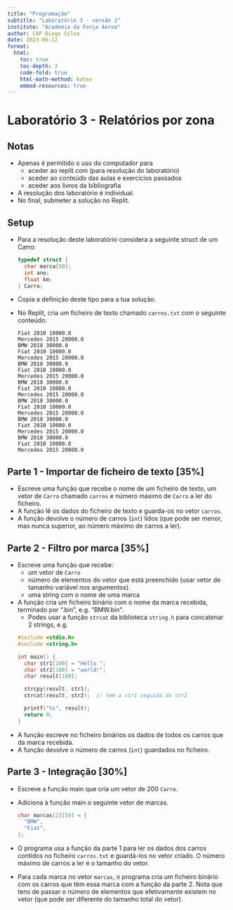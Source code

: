 ```yaml
---
title: "Programação"
subtitle: "Laboratório 3 - versão 2"
institute: "Academia da Força Aérea"
author: CAP Diogo Silva
date: 2023-06-12
format: 
  html:
    toc: true
    toc-depth: 3
    code-fold: true
    html-math-method: katex
    embed-resources: true
---
```


# Laboratório 3 - Relatórios por zona

## Notas
- Apenas é permitido o uso do computador para
  - aceder ao replit.com (para resolução do laboratório)
  - aceder ao conteúdo das aulas e exercícios passados
  - aceder aos livros da bibliografia
- A resolução dos laboratório é individual.
- No final, submeter a solução no Replit.

## Setup

- Para a resolução deste laboratório considera a seguinte struct de um Carro:
  ```c
  typedef struct {
    char marca[50];
    int ano;
    float km;
  } Carro;
  ```
- Copia a definição deste tipo para a tua solução.
- No Replit, cria um ficheiro de texto chamado `carros.txt` com o seguinte conteúdo:
  ```text
  Fiat 2010 10000.0
  Mercedes 2015 20000.0
  BMW 2018 30000.0
  Fiat 2010 10000.0
  Mercedes 2015 20000.0
  BMW 2018 30000.0
  Fiat 2010 10000.0
  Mercedes 2015 20000.0
  BMW 2018 30000.0
  Fiat 2010 10000.0
  Mercedes 2015 20000.0
  BMW 2018 30000.0
  Fiat 2010 10000.0
  Mercedes 2015 20000.0
  BMW 2018 30000.0
  Fiat 2010 10000.0
  Mercedes 2015 20000.0
  BMW 2018 30000.0
  Fiat 2010 10000.0
  Mercedes 2015 20000.0
  ```


## Parte 1 - Importar de ficheiro de texto [35%]
- Escreve uma função que recebe o nome de um ficheiro de texto, um vetor de `Carro` chamado `carros` e número máximo de `Carro` a ler do ficheiro.
- A função lê os dados do ficheiro de texto e guarda-os no vetor `carros`.
- A função devolve o número de carros (`int`) lidos (que pode ser menor, mas nunca superior, ao número máximo de carros a ler).

## Parte 2 - Filtro por marca [35%]
- Escreve uma função que recebe:
  - um vetor de `Carro`
  - número de elementos do vetor que está preenchido (usar vetor de tamanho variável nos argumentos).
  - uma string com o nome de uma marca
- A função cria um ficheiro binário com o nome da marca recebida, terminado por ".bin", e.g. "BMW.bin".
  - Podes usar a função `strcat` da biblioteca `string.h` para concatenar 2 strings, e.g.
  ```c
  #include <stdio.h>
  #include <string.h>

  int main() {
    char str1[100] = "Hello ";
    char str2[100] = "world!";
    char result[100];

    strcpy(result, str1);
    strcat(result, str2);  // tem a str1 seguida da str2

    printf("%s", result);
    return 0;
  }
  ```
- A função escreve no ficheiro binários os dados de todos os carros que da marca recebida.
- A função devolve o número de carros (`int`) guardados no ficheiro.


## Parte 3 - Integração [30%]
- Escreve a função main que cria um vetor de 200 `Carro`.
- Adiciona à função main o seguinte vetor de marcas.
  ```c
  char marcas[2][50] = {
    "BMW",
    "Fiat",
  };
  ```
- O programa usa a função da parte 1 para ler os dados dos carros contidos no ficheiro `carros.txt`  e guardá-los no vetor criado. O número máximo de carros a ler é o tamanho do vetor.
- Para cada marca no vetor `marcas`, o programa cria um ficheiro binário com os carros que têm essa marca com a função da parte 2. Nota que tens de passar o número de elementos que efetivamente existem no vetor (que pode ser diferente do tamanho total do vetor).
